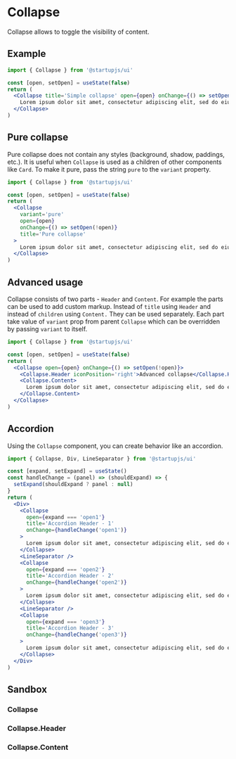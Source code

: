 
# Collapse

Collapse allows to toggle the visibility of content.

## Example

```jsx
import { Collapse } from '@startupjs/ui'
```

```jsx example
const [open, setOpen] = useState(false)
return (
  <Collapse title='Simple collapse' open={open} onChange={() => setOpen(!open)}>
    Lorem ipsum dolor sit amet, consectetur adipiscing elit, sed do eiusmod tempor incididunt ut labore et dolore magna aliqua. Ut enim ad minim veniam, quis nostrud exercitation ullamco laboris nisi ut aliquip ex ea commodo consequat. Duis aute irure dolor in reprehenderit in voluptate velit esse cillum dolore eu fugiat nulla pariatur. Excepteur sint occaecat cupidatat non proident, sunt in culpa qui officia deserunt mollit anim id est laborum
  </Collapse>
)
```

## Pure collapse

Pure collapse does not contain any styles (background, shadow, paddings, etc.). It is useful when `Collapse` is used as a children of other components like `Card`. To make it pure, pass the string `pure` to the `variant` property.

```jsx
import { Collapse } from '@startupjs/ui'
```

```jsx example
const [open, setOpen] = useState(false)
return (
  <Collapse
    variant='pure'
    open={open}
    onChange={() => setOpen(!open)}
    title='Pure collapse'
  >
    Lorem ipsum dolor sit amet, consectetur adipiscing elit, sed do eiusmod tempor incididunt ut labore et dolore magna aliqua. Ut enim ad minim veniam, quis nostrud exercitation ullamco laboris nisi ut aliquip ex ea commodo consequat. Duis aute irure dolor in reprehenderit in voluptate velit esse cillum dolore eu fugiat nulla pariatur. Excepteur sint occaecat cupidatat non proident, sunt in culpa qui officia deserunt mollit anim id est laborum
  </Collapse>
)
```

## Advanced usage

Collapse consists of two parts - `Header` and `Content`. For example the parts can be used to add custom markup. Instead of `title` using `Header` and instead of `children` using `Content.` They can be used separately. Each part take value of `variant` prop from parent `Collapse` which can be overridden by passing `variant` to itself.

```jsx
import { Collapse } from '@startupjs/ui'
```

```jsx example
const [open, setOpen] = useState(false)
return (
  <Collapse open={open} onChange={() => setOpen(!open)}>
    <Collapse.Header iconPosition='right'>Advanced collapse</Collapse.Header>
    <Collapse.Content>
      Lorem ipsum dolor sit amet, consectetur adipiscing elit, sed do eiusmod tempor incididunt ut labore et dolore magna aliqua. Ut enim ad minim veniam, quis nostrud exercitation ullamco laboris nisi ut aliquip ex ea commodo consequat. Duis aute irure dolor in reprehenderit in voluptate velit esse cillum dolore eu fugiat nulla pariatur. Excepteur sint occaecat cupidatat non proident, sunt in culpa qui officia deserunt mollit anim id est laborum
    </Collapse.Content>
  </Collapse>
)
```

## Accordion

Using the `Collapse` component, you can create behavior like an accordion.

```jsx
import { Collapse, Div, LineSeparator } from '@startupjs/ui'
```

```jsx example
const [expand, setExpand] = useState()
const handleChange = (panel) => (shouldExpand) => {
  setExpand(shouldExpand ? panel : null)
}
return (
  <Div>
    <Collapse
      open={expand === 'open1'}
      title='Accordion Header - 1'
      onChange={handleChange('open1')}
    >
      Lorem ipsum dolor sit amet, consectetur adipiscing elit, sed do eiusmod tempor incididunt ut labore et dolore magna aliqua. Ut enim ad minim veniam, quis nostrud exercitation ullamco.
    </Collapse>
    <LineSeparator />
    <Collapse
      open={expand === 'open2'}
      title='Accordion Header - 2'
      onChange={handleChange('open2')}
    >
      Lorem ipsum dolor sit amet, consectetur adipiscing elit, sed do eiusmod tempor incididunt ut labore et dolore magna aliqua. Ut enim ad minim veniam, quis nostrud exercitation ullamco.
    </Collapse>
    <LineSeparator />
    <Collapse
      open={expand === 'open3'}
      title='Accordion Header - 3'
      onChange={handleChange('open3')}
    >
      Lorem ipsum dolor sit amet, consectetur adipiscing elit, sed do eiusmod tempor incididunt ut labore et dolore magna aliqua. Ut enim ad minim veniam, quis nostrud exercitation ullamco.
    </Collapse>
  </Div>
)
```

## Sandbox

### Collapse

<Sandbox Component={Collapse} />

### Collapse.Header

<Sandbox Component={Collapse.Header} />

### Collapse.Content

<Sandbox Component={Collapse.Content} />
